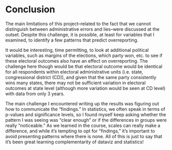 # Conclusion

The main limitations of this project--related to the fact that we cannot distinguish between administrative errors and lies--were discussed at the outset. Despite this challenge, it is possible, at least for variables that I examined, to identify a few patterns that predict overreporting.

It would be interesting, time permitting, to look at additional political variables, such as margins of the elections, which party won, etc. to see if these electoral outcomes also have an effect on overreporting. The challenge here though would be that electoral outcome would be identical for all respondents within electoral administrative units (i.e. state, congressional district (CD)), and given that the same party consistently wins many states, there may not be sufficient variation in electoral outcomes at state level (although more variation would be seen at CD level) with data from only 3 years.

The main challenge I encountered writing up the results was figuring out how to communicate the "findings." In statistics, we often speak in terms of p-values and significance levels, so I found myself keep asking whether the pattern I was seeing was "clear enough" or if the differences in groups were really "noticeable." As we learned in the course, scales can really make a difference, and while it's tempting to opt for "findings," it's important to avoid presenting patterns where there is none. All of this is just to say that it's been great learning complementarity of dataviz and statistics! 